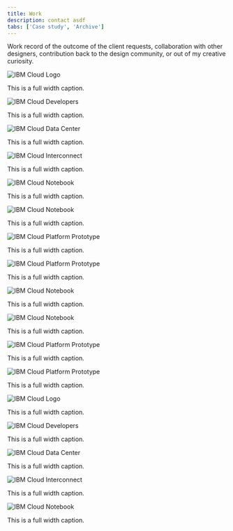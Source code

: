 ```yaml
---
title: Work
description: contact asdf
tabs: ['Case study', 'Archive']
---
```


Work record of the outcome of the client requests, collaboration with other designers, contribution back to the design community, or out of my creative curiosity.

<ImageGallery className="work-gallery">
<ImageGalleryImage  alt="IBM Cloud Logo" title="IBM Cloud" col={8}>

![IBM Cloud Logo](../../images/fpo--4x3.jpg)

<Caption>This is a full width caption.</Caption>

</ImageGalleryImage>
<ImageGalleryImage alt="IBM Cloud Developers" title="IBM Cloud Developers" col={4}>

![IBM Cloud Developers](../../images/fpo--1x1.jpg)

<Caption>This is a full width caption.</Caption>

</ImageGalleryImage>
<ImageGalleryImage alt="IBM Cloud Data Center" title="IBM Cloud Data Center" col={4}>

![IBM Cloud Data Center](../../images/fpo--1x1.jpg)

<Caption>This is a full width caption.</Caption>

</ImageGalleryImage>
<ImageGalleryImage alt="IBM Cloud Interconnect" title="IBM Cloud Interconnect" col={4}>

![IBM Cloud Interconnect](../../images/fpo--1x1.jpg)

<Caption>This is a full width caption.</Caption>

</ImageGalleryImage>
<ImageGalleryImage alt="IBM Cloud Notebook" title="IBM Cloud Notebook" col={4}>

![IBM Cloud Notebook](../../images/fpo--1x1.jpg)

<Caption>This is a full width caption.</Caption>

</ImageGalleryImage>
<ImageGalleryImage alt="IBM Cloud Notebook" title="IBM Cloud Notebook" col={4}>

![IBM Cloud Notebook](../../images/fpo--1x1.jpg)

<Caption>This is a full width caption.</Caption>

</ImageGalleryImage>
<ImageGalleryImage alt="IBM Cloud Platform Prototype" title="IBM Cloud Platform" col={8}>

![IBM Cloud Platform Prototype](../../images/fpo--4x3.jpg)

<Caption>This is a full width caption.</Caption>

</ImageGalleryImage>
<ImageGalleryImage alt="IBM Cloud Platform Prototype" title="IBM Cloud Platform" col={8}>

![IBM Cloud Platform Prototype](../../images/fpo--4x3.jpg)

<Caption>This is a full width caption.</Caption>

</ImageGalleryImage>
<ImageGalleryImage alt="IBM Cloud Notebook" title="IBM Cloud Notebook" col={4}>

![IBM Cloud Notebook](../../images/fpo--1x1.jpg)

<Caption>This is a full width caption.</Caption>

</ImageGalleryImage>
<ImageGalleryImage alt="IBM Cloud Notebook" title="IBM Cloud Notebook" col={4}>

![IBM Cloud Notebook](../../images/fpo--1x1.jpg)

<Caption>This is a full width caption.</Caption>

</ImageGalleryImage>
<ImageGalleryImage alt="IBM Cloud Platform Prototype" title="IBM Cloud Platform" col={8}>

![IBM Cloud Platform Prototype](../../images/fpo--4x3.jpg)

<Caption>This is a full width caption.</Caption>

</ImageGalleryImage>
<ImageGalleryImage alt="IBM Cloud Platform Prototype" title="IBM Cloud Platform" col={4}></ImageGalleryImage>
<ImageGalleryImage alt="IBM Cloud Platform Prototype" title="IBM Cloud Platform" col={8}>

![IBM Cloud Platform Prototype](../../images/fpo--2x1.jpg)

<Caption>This is a full width caption.</Caption>

</ImageGalleryImage><ImageGalleryImage  alt="IBM Cloud Logo" title="IBM Cloud" col={8}>

![IBM Cloud Logo](../../images/fpo--4x3.jpg)

<Caption>This is a full width caption.</Caption>

</ImageGalleryImage>
<ImageGalleryImage alt="IBM Cloud Developers" title="IBM Cloud Developers" col={4}>

![IBM Cloud Developers](../../images/fpo--1x1.jpg)

<Caption>This is a full width caption.</Caption>

</ImageGalleryImage>
<ImageGalleryImage alt="IBM Cloud Data Center" title="IBM Cloud Data Center" col={4}>

![IBM Cloud Data Center](../../images/fpo--1x1.jpg)

<Caption>This is a full width caption.</Caption>

</ImageGalleryImage>
<ImageGalleryImage alt="IBM Cloud Interconnect" title="IBM Cloud Interconnect" col={4}>

![IBM Cloud Interconnect](../../images/fpo--1x1.jpg)

<Caption>This is a full width caption.</Caption>

</ImageGalleryImage>
<ImageGalleryImage alt="IBM Cloud Notebook" title="IBM Cloud Notebook" col={4}>

![IBM Cloud Notebook](../../images/fpo--1x1.jpg)

<Caption>This is a full width caption.</Caption>

</ImageGalleryImage>
</ImageGallery>